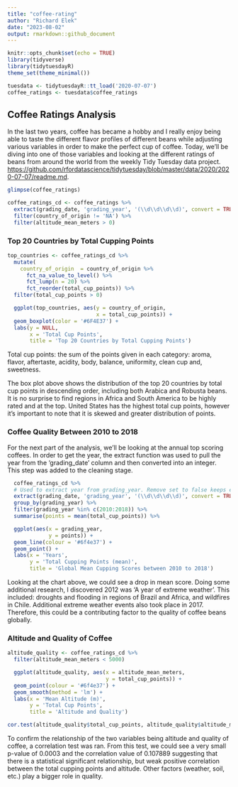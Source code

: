 ```yaml
---
title: "coffee-rating"
author: "Richard Elek"
date: "2023-08-02"
output: rmarkdown::github_document
---
```


```r
knitr::opts_chunk$set(echo = TRUE)
library(tidyverse)
library(tidytuesdayR)
theme_set(theme_minimal())

tuesdata <- tidytuesdayR::tt_load('2020-07-07')
coffee_ratings <- tuesdata$coffee_ratings
```

## Coffee Ratings Analysis

In the last two years, coffee has became a hobby and I really enjoy being able to taste the different flavor profiles of different beans while adjusting various variables in order to make the perfect cup of coffee. Today, we'll be diving into one of those variables and looking at the different ratings of beans from around the world from the weekly Tidy Tuesday data project. <https://github.com/rfordatascience/tidytuesday/blob/master/data/2020/2020-07-07/readme.md>.


```r
glimpse(coffee_ratings)
```

```r
coffee_ratings_cd <- coffee_ratings %>% 
  extract(grading_date, 'grading_year', '(\\d\\d\\d\\d)', convert = TRUE, remove = FALSE) %>% 
  filter(country_of_origin != 'NA') %>% 
  filter(altitude_mean_meters > 0)
```


### Top 20 Countries by Total Cupping Points
```r
top_countries <- coffee_ratings_cd %>%
  mutate(
    country_of_origin  = country_of_origin %>%
      fct_na_value_to_level() %>%
      fct_lump(n = 20) %>%
      fct_reorder(total_cup_points)) %>% 
  filter(total_cup_points > 0)

  ggplot(top_countries, aes(y = country_of_origin, 
                            x = total_cup_points)) +
  geom_boxplot(color = '#6F4E37') +
  labs(y = NULL,
       x = 'Total Cup Points',
       title = 'Top 20 Countries by Total Cupping Points')
```

Total cup points: the sum of the points given in each category: aroma, flavor, aftertaste, acidity, body, balance, uniformity, clean cup and, sweetness.

The box plot above shows the distribution of the top 20 countries by total cup points in descending order, including both Arabica and Robusta beans. It is no surprise to find regions in Africa and South America to be highly rated and at the top. United States has the highest total cup points, however it's important to note that it is skewed and greater distribution of points.


### Coffee Quality Between 2010 to 2018 
For the next part of the analysis, we'll be looking at the annual top scoring coffees. In order to get the year, the extract function was used to pull the year from the 'grading_date' column and then converted into an integer. This step was added to the cleaning stage. 
```r
  coffee_ratings_cd %>%
  # Used to extract year from grading_year. Remove set to false keeps extracted column
  extract(grading_date, 'grading_year', '(\\d\\d\\d\\d)', convert = TRUE, remove = FALSE) %>% 
  group_by(grading_year) %>%
  filter(grading_year %in% c(2010:2018)) %>%
  summarise(points = mean(total_cup_points)) %>% 

  ggplot(aes(x = grading_year, 
             y = points)) +
  geom_line(colour = '#6f4e37') +
  geom_point() +
  labs(x = 'Years', 
       y = 'Total Cupping Points (mean)', 
       title = 'Global Mean Cupping Scores between 2010 to 2018')
```

Looking at the chart above, we could see a drop in mean score. Doing some additional research, I discovered 2012 was 'A year of extreme weather'. This included: droughts and flooding in regions of Brazil and Africa, and wildfires in Chile. Additional extreme weather events also took place in 2017. Therefore, this could be a contributing factor to the quality of coffee beans globally.


### Altitude and Quality of Coffee
```r
altitude_quality <- coffee_ratings_cd %>% 
  filter(altitude_mean_meters < 5000)

  ggplot(altitude_quality, aes(x = altitude_mean_meters, 
                               y = total_cup_points)) +
  geom_point(colour = '#6f4e37') +
  geom_smooth(method = 'lm') +
  labs(x = 'Mean Altitude (m)', 
       y = 'Total Cup Points', 
       title = 'Altitude and Quality')
```


```r
cor.test(altitude_quality$total_cup_points, altitude_quality$altitude_mean_meters)
```
To confirm the relationship of the two variables being altitude and quality of coffee, a correlation test was ran. From this test, we could see a very small p-value of 0.0003 and the correlation value of 0.107889 suggesting that there is a statistical significant relationship, but weak positive correlation between the total cupping points and altitude. Other factors (weather, soil, etc.) play a bigger role in quality. 